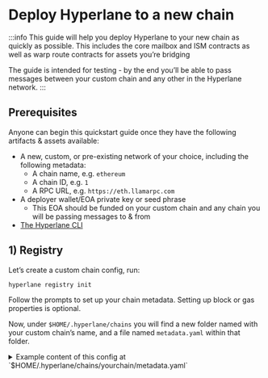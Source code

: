 # Deploy Hyperlane to a new chain

:::info
This guide will help you deploy Hyperlane to your new chain as quickly as possible. This includes the core mailbox and ISM contracts as well as warp route contracts for assets you’re bridging

The guide is intended for testing - by the end you’ll be able to pass messages between your custom chain and any other in the Hyperlane network.
:::

## Prerequisites

Anyone can begin this quickstart guide once they have the following artifacts & assets available:
- A new, custom, or pre-existing network of your choice, including the following metadata:
    - A chain name, e.g. `ethereum`
    - A chain ID, e.g. `1`
    - A RPC URL, e.g. `https://eth.llamarpc.com`
- A deployer wallet/EOA private key or seed phrase
    - This EOA should be funded on your custom chain and any chain you will be passing messages to & from
- [The Hyperlane CLI](/docs/reference/cli.mdx)

## 1) Registry

Let’s create a custom chain config, run:

```bash
hyperlane registry init
```

Follow the prompts to set up your chain metadata. Setting up block or gas properties is optional.

Now, under `$HOME/.hyperlane/chains` you will find a new folder named with your custom chain’s name, and a file named `metadata.yaml` within that folder.

<details> 
  <summary>
    Example content of this config at `$HOME/.hyperlane/chains/yourchain/metadata.yaml`
  </summary>

   ```yaml
    # yaml-language-server: $schema=../schema.json
    name: yourchain
    chainId: 171717
    domainId: 171717
    protocol: ethereum
    rpcUrls:
      - http: https://hyper-lane-docs.rpc.caldera.xyz/http
    nativeToken:
      name: Ether
      symbol: ETH
      decimals: 18
    ```
</details>

## 2) Core

Next, let’s configure, deploy and test your custom chain’s core contracts.

### Initialize configuration

1. From your local environment, set the private key or seed phrase of your funded deployer address to `HYP_KEY`. For example: `export HYP_KEY='<YOUR_PRIVATE_KEY>'`
2. From the same terminal instance, run:
    
  ```bash
  hyperlane core init
  ```
<details>
  <summary>
    The deployment config will be written to `./configs/core-config.yaml`
  </summary>
  
  ```yaml
  owner: "0x16F4898F47c085C41d7Cc6b1dc72B91EA617dcBb"
  defaultIsm:
    type: trustedRelayerIsm
    relayer: "0x16F4898F47c085C41d7Cc6b1dc72B91EA617dcBb"
  defaultHook:
    type: merkleTreeHook
  requiredHook:
    owner: "0x16F4898F47c085C41d7Cc6b1dc72B91EA617dcBb"
    type: protocolFee
    beneficiary: "0x16F4898F47c085C41d7Cc6b1dc72B91EA617dcBb"
    maxProtocolFee: "100000000000000000"
    protocolFee: "0"
  ```
    
</details>


### Deploy contracts

To deploy contracts, run:

```bash
hyperlane core deploy
```

Use the arrows and enter to select your custom chain from the bottom of the mainnet list. 
It will take a few minutes for all contracts to deploy.
<details> 
  <summary>
    Under `$HOME/.hyperlane/chains` you will find a new folder named with your custom chain’s name, and a file named `addresses.yaml` within that folder
  </summary>
  ```yaml
    staticMerkleRootMultisigIsmFactory: "0x6906cb4741d3E2322E9f9aA645DfC8AB6F122c47"
    staticMessageIdMultisigIsmFactory: "0x3CE97a32d9C8294691cBd2baC09B078EDa75c429"
    staticAggregationIsmFactory: "0x81f969fDBF48278Ce09685Ce48e03388B6785aF4"
    staticAggregationHookFactory: "0x3d864A3c25F61E3c3A7d02e980453A6E1f0a92A6"
    domainRoutingIsmFactory: "0xC4c01f7B03f0fFa77A0265C600dEF7Ad28BCa5A2"
    proxyAdmin: "0xABb7175d5F123172E7B7Fa467CC9fE4C2FEdb942"
    mailbox: "0x5F58d75A9caDE4e2b191313223978dF049f93b81"
    interchainAccountRouter: "0x43c0745b0dE9Cb780816a24ddE63d79Ca99B5dE8"
    interchainAccountIsm: "0x9C96dC8f4257413225d6B5C47d1afbafc39B269F"
    validatorAnnounce: "0xE3bd39BF92DB385dE6313D6070b035bD934378CB"
    testRecipient: "0xa58462b1943Be1469Ed58db690C78583BA34Fd2E"
    ```
</details>
    
### Send test message

To send a test message, run:

```bash
hyperlane send message --relay
```

Currently core self-relay only works from **an existing origin chain** (if a testnet, holesky is best) **to your custom chain**. When dispatch is successful, you should see that the message was self-relayed!

:::tip
Sending from a testnet and getting `Error: No fallback hook config found`? Use `holesky`, which has a newer contract configuration that the CLI handles more gracefully. Other testnets will soon be supported.
:::

:::note
**🎉 Congrats! You have successfully sent a message to your custom chain**
:::


## 3) Warp Route

Now that you have a Hyperlane mailbox and core contracts on your chain, it’s time to set up token bridging between your chain and any other Hyperlane chain. 

Continue on to the [Deploy a Warp Route](/docs/guides/deploy-warp-route.mdx) docs for more details.

## 4) Submit to Registry

If you want other chains to connect with you as well as to take this to production with Abacus Works, make a registry PR.

1. Navigate to your local instance of the registry and commit changes

```bash
cd ~/.hyperlane && git init && git add . && git commit
```

2. Sync local registry with canonical registry

```bash
git remote add canonical git@github.com:hyperlane-xyz/hyperlane-registry.git
git pull canonical main --rebase
```

3. Push local registry to github fork and submit a PR

:::note
**🏅 Congrats! You have successfully deployed Hyperlane to your chain and added your work to the Hyperlane registry**

**Thank you for contributing to the future of permissionless interop 🫡**
:::
